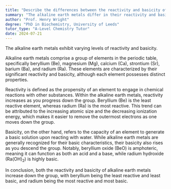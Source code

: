 ```yaml
---
title: "Describe the differences between the reactivity and basicity of the alkaline earth metals"
summary: "The alkaline earth metals differ in their reactivity and basicity."
author: "Prof. Henry Wright"
degree: "PhD in Biochemistry, University of Leeds"
tutor_type: "A-Level Chemistry Tutor"
date: 2024-07-21
---
```


The alkaline earth metals exhibit varying levels of reactivity and basicity.

Alkaline earth metals comprise a group of elements in the periodic table, specifically beryllium ($\text{Be}$), magnesium ($\text{Mg}$), calcium ($\text{Ca}$), strontium ($\text{Sr}$), barium ($\text{Ba}$), and radium ($\text{Ra}$). These elements are characterized by their significant reactivity and basicity, although each element possesses distinct properties.

Reactivity is defined as the propensity of an element to engage in chemical reactions with other substances. Within the alkaline earth metals, reactivity increases as you progress down the group. Beryllium ($\text{Be}$) is the least reactive element, whereas radium ($\text{Ra}$) is the most reactive. This trend can be attributed to the increasing atomic size and the decreasing ionization energy, which makes it easier to remove the outermost electrons as one moves down the group.

Basicity, on the other hand, refers to the capacity of an element to generate a basic solution upon reacting with water. While alkaline earth metals are generally recognized for their basic characteristics, their basicity also rises as you descend the group. Notably, beryllium oxide ($\text{BeO}$) is amphoteric, meaning it can function as both an acid and a base, while radium hydroxide ($\text{Ra(OH)}_2$) is highly basic.

In conclusion, both the reactivity and basicity of alkaline earth metals increase down the group, with beryllium being the least reactive and least basic, and radium being the most reactive and most basic.
    
